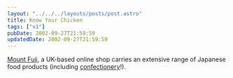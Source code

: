 ```yaml
---
layout: "../../../layouts/posts/post.astro"
title: Know Your Chicken
tags: ["v1"]
pubDate: 2002-09-27T21:59:59
updatedDate: 2002-09-27T21:59:59
---
```


[Mount Fuji][1], a UK-based online shop carries an extensive range of Japanese food products (including [confectionery][2]!).

[1]: http://www.mountfuji.co.uk/ "Mount Fuji International Limited"
[2]: http://www.mountfuji.co.uk/acatalog/Mount_Fuji_Confectionery_7.html "Japan's famous Pocky, Hello Kitty, koala no march yokan, kaki no tane and Japanese sweets. We even stock Wasabi flavoured dried peas!"
